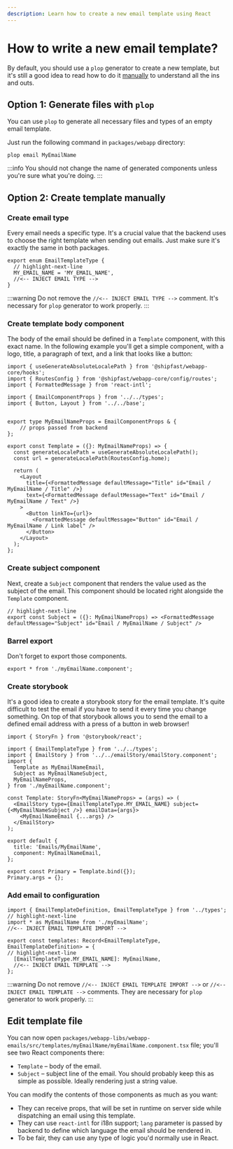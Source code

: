 ```yaml
---
description: Learn how to create a new email template using React
---
```


# How to write a new email template?

By default, you should use a `plop` generator to create a new template, but it's still a good idea to read how to do
it [manually](#create-template-manually) to understand all the ins and outs.

## Option 1: Generate files with `plop`

You can use `plop` to generate all necessary files and types of an empty email template.

Just run the following command in `packages/webapp` directory:

```shell
plop email MyEmailName
```

:::info
You should not change the name of generated components unless you're sure what you're doing.
:::

## Option 2: Create template manually

### Create email type

Every email needs a specific type. It's a crucial value that the backend uses to choose the right template when sending
out emails. Just make sure it's exactly the same in both packages.

```tsx title=packages/webapp-libs/webapp-emails/src/types.ts
export enum EmailTemplateType {
  // highlight-next-line
  MY_EMAIL_NAME = 'MY_EMAIL_NAME',
  //<-- INJECT EMAIL TYPE -->
}
```

:::warning
Do not remove the `//<-- INJECT EMAIL TYPE -->` comment. It's necessary for `plop` generator to work properly.
:::

### Create template body component

The body of the email should be defined in a `Template` component, with this exact name. In the following example you'll
get a simple component, with a logo, title, a paragraph of text, and a link that looks like a button:

```tsx title=packages/webapp-libs/webapp-emails/src/templates/myEmailName/myEmailName.component.tsx
import { useGenerateAbsoluteLocalePath } from '@shipfast/webapp-core/hooks';
import { RoutesConfig } from '@shipfast/webapp-core/config/routes';
import { FormattedMessage } from 'react-intl';

import { EmailComponentProps } from '../../types';
import { Button, Layout } from '../../base';


export type MyEmailNameProps = EmailComponentProps & {
    // props passed from backend
};

export const Template = ({}: MyEmailNameProps) => {
  const generateLocalePath = useGenerateAbsoluteLocalePath();
  const url = generateLocalePath(RoutesConfig.home);

  return (
    <Layout
      title={<FormattedMessage defaultMessage="Title" id="Email / MyEmailName / Title" />}
      text={<FormattedMessage defaultMessage="Text" id="Email / MyEmailName / Text" />}
    >
      <Button linkTo={url}>
        <FormattedMessage defaultMessage="Button" id="Email / MyEmailName / Link label" />
      </Button>
    </Layout>
  );
};
```

### Create subject component

Next, create a `Subject` component that renders the value used as the subject of the email.
This component should be located right alongside the `Template` component.

```tsx title=packages/webapp-libs/webapp-emails/src/templates/myEmailName/myEmailName.component.tsx
// highlight-next-line
export const Subject = ({}: MyEmailNameProps) => <FormattedMessage defaultMessage="Subject" id="Email / MyEmailName / Subject" />
```

### Barrel export

Don't forget to export those components.

```tsx title=packages/webapp-libs/webapp-emails/src/templates/myEmailName/index.ts
export * from './myEmailName.component';
```

### Create storybook

It's a good idea to create a storybook story for the email template. It's quite difficult to test the email if
you have to send it every time you change something. On top of that storybook allows you to send the email to a defined
email address with a press of a button in web browser!

```tsx
import { StoryFn } from '@storybook/react';

import { EmailTemplateType } from '../../types';
import { EmailStory } from '../../emailStory/emailStory.component';
import {
  Template as MyEmailNameEmail,
  Subject as MyEmailNameSubject,
  MyEmailNameProps,
} from './myEmailName.component';

const Template: StoryFn<MyEmailNameProps> = (args) => (
  <EmailStory type={EmailTemplateType.MY_EMAIL_NAME} subject={<MyEmailNameSubject />} emailData={args}>
    <MyEmailNameEmail {...args} />
  </EmailStory>
);

export default {
  title: 'Emails/MyEmailName',
  component: MyEmailNameEmail,
};

export const Primary = Template.bind({});
Primary.args = {};
```

### Add email to configuration

```tsx title=packages/webapp-libs/webapp-emails/src/templates/templates.config.ts
import { EmailTemplateDefinition, EmailTemplateType } from '../types';
// highlight-next-line
import * as MyEmailName from './myEmailName';
//<-- INJECT EMAIL TEMPLATE IMPORT -->

export const templates: Record<EmailTemplateType, EmailTemplateDefinition> = {
// highlight-next-line
  [EmailTemplateType.MY_EMAIL_NAME]: MyEmailName,
  //<-- INJECT EMAIL TEMPLATE -->
};

```

:::warning
Do not remove `//<-- INJECT EMAIL TEMPLATE IMPORT -->` or `//<-- INJECT EMAIL TEMPLATE -->` comments. They are necessary
for `plop` generator to work properly.
:::

## Edit template file

You can now open `packages/webapp-libs/webapp-emails/src/templates/myEmailName/myEmailName.component.tsx` file; you'll
see two React components there:
- `Template` – body of the email.
- `Subject` – subject line of the email. You should probably keep this as simple as possible. Ideally rendering just a
string value.

You can modify the contents of those components as much as you want:
- They can receive props, that will be set in runtime on server side while dispatching an email using this template.
- They can use `react-intl` for i18n support; `lang` parameter is passed by backend to define which language the email
should be rendered in.
- To be fair, they can use any type of logic you'd normally use in React.
